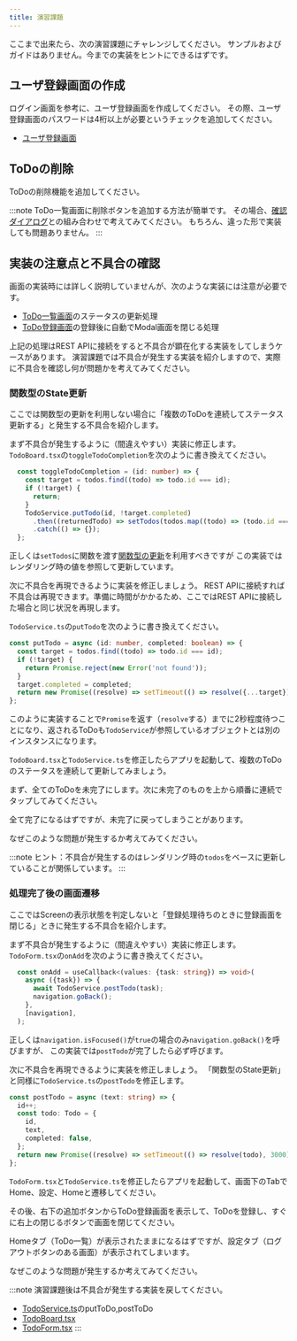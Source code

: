 ```yaml
---
title: 演習課題
---
```


ここまで出来たら、次の演習課題にチャレンジしてください。
サンプルおよびガイドはありません。今までの実装をヒントにできるはずです。

## ユーザ登録画面の作成

ログイン画面を参考に、ユーザ登録画面を作成してください。
その際、ユーザ登録画面のパスワードは4桁以上が必要というチェックを追加してください。

- [ユーザ登録画面](../app-spec.md#ユーザ登録)

## ToDoの削除

ToDoの削除機能を追加してください。

:::note
ToDo一覧画面に削除ボタンを追加する方法が簡単です。
その場合、[確認ダイアログ](alert.mdx)との組み合わせで考えてみてください。
もちろん、違った形で実装しても問題ありません。
:::

## 実装の注意点と不具合の確認

画面の実装時には詳しく説明していませんが、次のような実装には注意が必要です。

 - [ToDo一覧画面](./todo-board.mdx)のステータスの更新処理
 - [ToDo登録画面](./todo-form.mdx)の登録後に自動でModal画面を閉じる処理

上記の処理はREST APIに接続をすると不具合が顕在化する実装をしてしまうケースがあります。
演習課題では不具合が発生する実装を紹介しますので、実際に不具合を確認し何が問題かを考えてみてください。

### 関数型のState更新

ここでは関数型の更新を利用しない場合に「複数のToDoを連続してステータス更新する」と発生する不具合を紹介します。

まず不具合が発生するように（間違えやすい）実装に修正します。
`TodoBoard.tsx`の`toggleTodoCompletion`を次のように書き換えてください。

```typescript title="/src/screens/todo/TodoBoard.tsx"
  const toggleTodoCompletion = (id: number) => {
    const target = todos.find((todo) => todo.id === id);
    if (!target) {
      return;
    }
    TodoService.putTodo(id, !target.completed)
      .then((returnedTodo) => setTodos(todos.map((todo) => (todo.id === id ? returnedTodo : todo))))
      .catch(() => {});
  };
```

正しくは`setTodos`に関数を渡す[関数型の更新](https://ja.reactjs.org/docs/hooks-reference.html#functional-updates)を利用すべきですが
この実装ではレンダリング時の値を参照して更新しています。

次に不具合を再現できるように実装を修正しましょう。
REST APIに接続すれば不具合は再現できます。準備に時間がかかるため、ここではREST APIに接続した場合と同じ状況を再現します。

`TodoService.ts`の`putTodo`を次のように書き換えてください。

```typescript jsx title="/src/services/TodoService.ts"
const putTodo = async (id: number, completed: boolean) => {
  const target = todos.find((todo) => todo.id === id);
  if (!target) {
    return Promise.reject(new Error('not found'));
  }
  target.completed = completed;
  return new Promise((resolve) => setTimeout(() => resolve({...target}), 2000 + id * 100));
};

```

このように実装することで`Promise`を返す（`resolve`する）までに2秒程度待つことになり、返されるToDoも`TodoService`が参照しているオブジェクトとは別のインスタンスになります。

`TodoBoard.tsx`と`TodoService.ts`を修正したらアプリを起動して、複数のToDoのステータスを連続して更新してみましょう。

まず、全てのToDoを未完了にします。次に未完了のものを上から順番に連続でタップしてみてください。

全て完了になるはずですが、未完了に戻ってしまうことがあります。

なぜこのような問題が発生するか考えてみてください。

:::note
ヒント：不具合が発生するのはレンダリング時の`todos`をベースに更新していることが関係しています。
:::

### 処理完了後の画面遷移

ここではScreenの表示状態を判定しないと「登録処理待ちのときに登録画面を閉じる」ときに発生する不具合を紹介します。

まず不具合が発生するように（間違えやすい）実装に修正します。
`TodoForm.tsx`の`onAdd`を次のように書き換えてください。

```typescript title="/src/screens/todo/TodoForm.tsx"
  const onAdd = useCallback<(values: {task: string}) => void>(
    async ({task}) => {
      await TodoService.postTodo(task);
      navigation.goBack();
    },
    [navigation],
  );

```

正しくは`navigation.isFocused()`が`true`の場合のみ`navigation.goBack()`を呼びますが、
この実装では`postTodo`が完了したら必ず呼びます。

次に不具合を再現できるように実装を修正しましょう。
「関数型のState更新」と同様に`TodoService.ts`の`postTodo`を修正します。

```typescript title="/src/services/TodoService.ts"
const postTodo = async (text: string) => {
  id++;
  const todo: Todo = {
    id,
    text,
    completed: false,
  };
  return new Promise((resolve) => setTimeout(() => resolve(todo), 3000));
};

```

`TodoForm.tsx`と`TodoService.ts`を修正したらアプリを起動して、画面下のTabでHome、設定、Homeと遷移してください。

その後、右下の追加ボタンからToDo登録画面を表示して、ToDoを登録し、すぐに右上の閉じるボタンで画面を閉じてください。

Homeタブ（ToDo一覧）が表示されたままになるはずですが、設定タブ（ログアウトボタンのある画面）が表示されてしまいます。

なぜこのような問題が発生するか考えてみてください。

:::note
演習課題後は不具合が発生する実装を戻してください。

- [TodoService.ts](./todo-board.mdx#todo機能関連の部品)のputToDo,postToDo
- [TodoBoard.tsx](./todo-board.mdx#todo一覧画面の作成)
- [TodoForm.tsx](./todo-form.mdx)
:::

